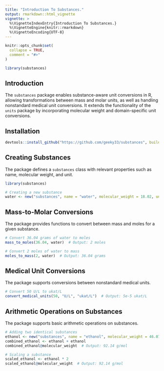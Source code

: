 ```yaml
---
title: "Introduction To Substances."
output: rmarkdown::html_vignette
vignette: >
  %\VignetteIndexEntry{Introduction To Substances.}
  %\VignetteEngine{knitr::rmarkdown}
  %\VignetteEncoding{UTF-8}
---
```


```r
knitr::opts_chunk$set(
  collapse = TRUE,
  comment = "#>"
)
```

```r
library(substances)
```

## Introduction

The `substances` package enables substance-aware unit conversions in R, allowing transformations between mass and molar units, as well as handling nonstandard medical unit conversions. It extends the functionality of the `units` package by incorporating molecular weight and domain-specific unit conversions.

## Installation

```r
devtools::install_github("https://github.com/geeky33/substances", build_vignettes = TRUE) 

```

## Creating Substances

The package defines a `substances` class with relevant properties such as name, molecular weight, and unit.

```r
library(substances)

# Creating a new substance
water <- new("substances", name = "water", molecular_weight = 18.02, unit = "g/mol")
```

## Mass-to-Molar Conversions

The package provides functions to convert between mass and moles for a given substance.

```r
# Convert 36.04 grams of water to moles
mass_to_moles(36.04, water)  # Output: 2 moles

# Convert 2 moles of water to mass
moles_to_mass(2, water)  # Output: 36.04 grams
```

## Medical Unit Conversions

The package supports conversions between nonstandard medical units.

```r
# Convert 50 U/L to ukat/L
convert_medical_units(50, "U/L", "ukat/L")  # Output: 5e-5 ukat/L
```

## Arithmetic Operations on Substances

The package supports basic arithmetic operations on substances.

```r
# Adding two identical substances
ethanol <- new("substances", name = "ethanol", molecular_weight = 46.07, unit = "g/mol")
combined_ethanol <- ethanol + ethanol
combined_ethanol@molecular_weight  # Output: 92.14 g/mol

# Scaling a substance
scaled_ethanol <- ethanol * 2
scaled_ethanol@molecular_weight  # Output: 92.14 g/mol
```

